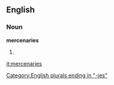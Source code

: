 ==English==

===Noun===
'''mercenaries'''

# {{plural of|[[mercenary]]}}

[[Category:English plurals ending in "-ies"]]

[[it:mercenaries]]
